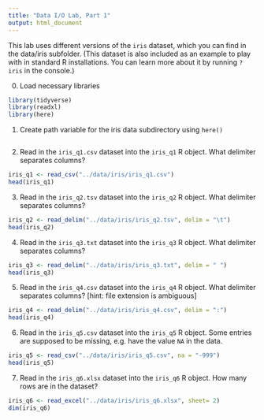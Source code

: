 ```yaml
---
title: "Data I/O Lab, Part 1"
output: html_document
---
```


This lab uses different versions of the `iris` dataset, which you can find in the data/iris subfolder. (This dataset is also included as an example to play with in standard R installations. You can learn more about it by running `?iris` in the console.)

0. Load necessary libraries

```r
library(tidyverse)
library(readxl)
library(here)
```

1.  Create path variable for the iris data subdirectory using `here()`

```r

```

2. Read in the `iris_q1.csv` dataset into the `iris_q1` R object. What delimiter separates columns?

```r
iris_q1 <- read_csv("../data/iris/iris_q1.csv")
head(iris_q1)
```

3. Read in the `iris_q2.tsv` dataset into the `iris_q2` R object. What delimiter separates columns?

```r
iris_q2 <- read_delim("../data/iris/iris_q2.tsv", delim = "\t")
head(iris_q2)
```

4. Read in the `iris_q3.txt` dataset into the `iris_q3` R object. What delimiter separates columns?

```r
iris_q3 <- read_delim("../data/iris/iris_q3.txt", delim = " ")
head(iris_q3)
```

5. Read in the `iris_q4.csv` dataset into the `iris_q4` R object. What delimiter separates columns? [hint: file extension is ambiguous]

```r
iris_q4 <- read_delim("../data/iris/iris_q4.csv", delim = ":")
head(iris_q4)
```

6. Read in the `iris_q5.csv` dataset into the `iris_q5` R object. Some entries are supposed to be missing, e.g. have the value `NA` in the data.  

```r
iris_q5 <- read_csv("../data/iris/iris_q5.csv", na = "-999")
head(iris_q5)
```

7. Read in the `iris_q6.xlsx` dataset into the `iris_q6` R object. How many rows are in the dataset?


```r
iris_q6 <- read_excel("../data/iris/iris_q6.xlsx", sheet= 2)
dim(iris_q6)
```
